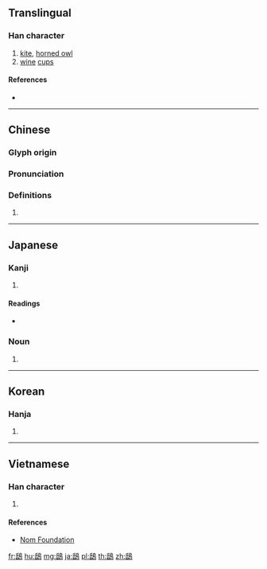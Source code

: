 {{character info/new}}
{{also|鸱}}
==Translingual==

===Han character===
{{Han char|rn=196|rad=鳥|as=05|sn=16|four=77727|canj=HMHAF|ids=⿰氐鳥}}

# [[kite]], [[horned owl]]
# [[wine]] [[cup]]s

====References====
* {{Han ref|kx=1486.100|dkj=46805|dj=2017.310|hdz=74625.010|uh=9D1F|ud=40223|bh=ECAE|bd=60590}}

----

==Chinese==
{{zh-forms|s=鸱}}

===Glyph origin===
{{Han etym}}

===Pronunciation===
{{zh-pron
|m=chī
|c=ci1
|mc=y
|oc=y
|ma=
|cat=n
}}

===Definitions===
{{zh-hanzi}}

# {{rfdef|lang=zh}}

----

==Japanese==

===Kanji===
{{ja-kanji|grade=|rs=鳥05}}

# {{defn|lang=ja|sort=鳥05}}

====Readings====
* {{ja-readings|goon=[[し]] (shi)|kanon=[[し]] (shi)|kun=[[とび]] (tobi), [[ふくろう]] (fukurō)}}

===Noun===
{{ja-kanjitab|yomi=k|とび}}
{{ja-noun|とび|トビ}}

# {{altspell|lang=ja|鳶}}
----

==Korean==

===Hanja===
{{ko-hanja|hangeul=치|eumhun=|rv=chi|mr=ch'i|y=chi}}

# {{defn|lang=ko|sort=鳥05}}

----

==Vietnamese==

===Han character===
{{vi-readings|rs=鳥05| hanviet = si}}

# {{defn|lang=vi|sort=鳥05}}

====References====
*[http://nomfoundation.org/common/nom_details.php?codepoint=9d1f Nom Foundation]

[[fr:鴟]]
[[hu:鴟]]
[[mg:鴟]]
[[ja:鴟]]
[[pl:鴟]]
[[th:鴟]]
[[zh:鴟]]